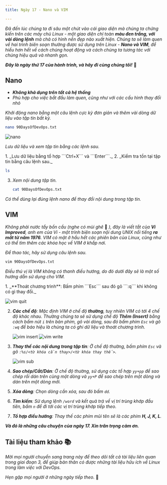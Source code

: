 ```yaml
---
title: Ngày 17 - Nano và VIM

---
```



_Đã đến lúc chúng ta đi sâu một chút vào cái giao diện mà chúng ta chứng kiến trên các máy chủ
Linux - một giao diện chỉ toàn **màu đen trắng, với vài dòng lệnh** mà chả có hình nền đẹp nào 
xuất hiện. Chúng ta sẽ làm quen về hai trình biên soạn thường được sử dụng trên Linux - **Nano 
và VIM**, để hiểu hơn hết về cách chúng hoạt động và cách chúng ta tương tác với chúng hiệu quả 
và nhanh gọn._

**_Đây là ngày thứ 17 của hành trình, và hãy đi cùng chúng tôi!_** 🚎

## Nano

- **_Không khả dụng trên tất cả hệ thống_**
- _Phù hợp cho việc bắt đầu làm quen, cũng như với các cấu hình thay đổi nhỏ_

_Khởi động nano bằng một câu lệnh cực kỳ đơn giản và thêm vài dòng dữ liệu vào tập tin bất kỳ._

```bash title="Opening Nano..."
nano 90DaysOfDevOps.txt
```

![nano](../../../../assets/linux/nano.png)

_Lưu dữ liệu và xem tập tin bằng các lệnh sau._

<Steps>
1. _Lưu dữ liệu bằng tổ hợp ```Ctrl+X``` và ```Enter```._
2. _Kiểm tra tồn tại tập tin bằng câu lệnh sau._

   ```bash title="Listing files..."
   ls
   ```
3. _Xem nội dung tập tin._
   ```bash title="Listing files..."
   cat 90DaysOfDevOps.txt
   ```
</Steps>

_Có thể dùng lại đúng lệnh nano để thay đổi nội dung trong tập tin._

## VIM

_Không phải nước tẩy bồn cầu (nghe có mùi ghê_ 🤣 _), đây là viết tắt của **Vi Improved**,
anh em của Vi - một trình biên soạn nội dung UNIX nổi tiếng **ra mắt từ năm 1976**. VIM
có mặt ở hầu hết các phiên bản của Linux, cũng như có thể tìm thêm các khóa học về
VIM ở khắp nơi._

_Để thao tác, hãy sử dụng câu lệnh sau._

```bash title="Opening VIM..."
vim 90DaysOfDevOps.txt
```

_Điều thú vị là VIM không có thanh điều hướng, do đó dưới đây sẽ là một số hướng dẫn sử dụng
cho VIM._

<Steps>
1. _**Thoát chương trình**: Bấm phím ```Esc``` sau đó gõ ```:q``` khi không có gì thay đổi._

   ![vim quit](../../../../assets/linux/vim_quit.png)

2. _**Các chế độ**: Mặc định VIM ở chế độ **thường**, tuy nhiên VIM có tới 4 chế độ khác nhau.
Thường chúng ta sẽ sử dụng chế độ **Thêm (Insert)** bằng cách bấm nút ```i``` trên bàn phím,
gõ vài dòng, sau đó bấm phím ```Esc``` và gõ ```:wq``` để báo hiệu là chúng ta có ghi dữ
liệu và thoát chương trình._

   ![vim insert](../../../../assets/linux/vim_insert.png)
   ![vim write](../../../../assets/linux/vim_write.png)
3. _**Thay thế các nội dung trong tập tin**: Ở chế độ thường, bấm phím ```Esc``` 
và gõ ```:%s/<từ khóa cần thay>/<từ khóa thay thế>```._

   ![vim sub](../../../../assets/linux/vim_sub.png)

4. _**Sao chép/Cắt/Dán**: Ở chế độ thường, sử dụng các tổ hợp ```yy+pp``` để sao chép rồi dán
trên cùng một dòng và ```yy+P``` để sao chép trên một dòng và dán trên một dòng mới._
5. _**Xóa dòng**: Chọn dòng cần xóa, sau đó bấm ```dd```._
6. _**Tìm kiếm**: Sử dụng lệnh ```/word``` và kết quả trả về vị trí trùng khớp đầu tiên, 
bấm ```n``` để đi tới các vị trí trùng khớp tiếp theo._
7. _**Tổ hợp điều hướng**: Thay thế các phím mũi tên sẽ là các phím **H, J, K, L**._
</Steps>

**_Và đó là những câu chuyện của ngày 17. Xin trân trọng cảm ơn._** 

## Tài liệu tham khảo 📚

_Mời mọi người chuyển sang trang này để theo dõi tất cả tài liệu liên quan trong giai đoạn 3, 
để giúp bản thân có được những tài liệu hữu ích về Linux trong làm việc với DevOps._

<LinkCard
  title="Ngày 17 - Tham khảo"
  href="../../../reference/linux/day14"
/>

_Hẹn gặp mọi người ở những ngày tiếp theo._ 🚀
